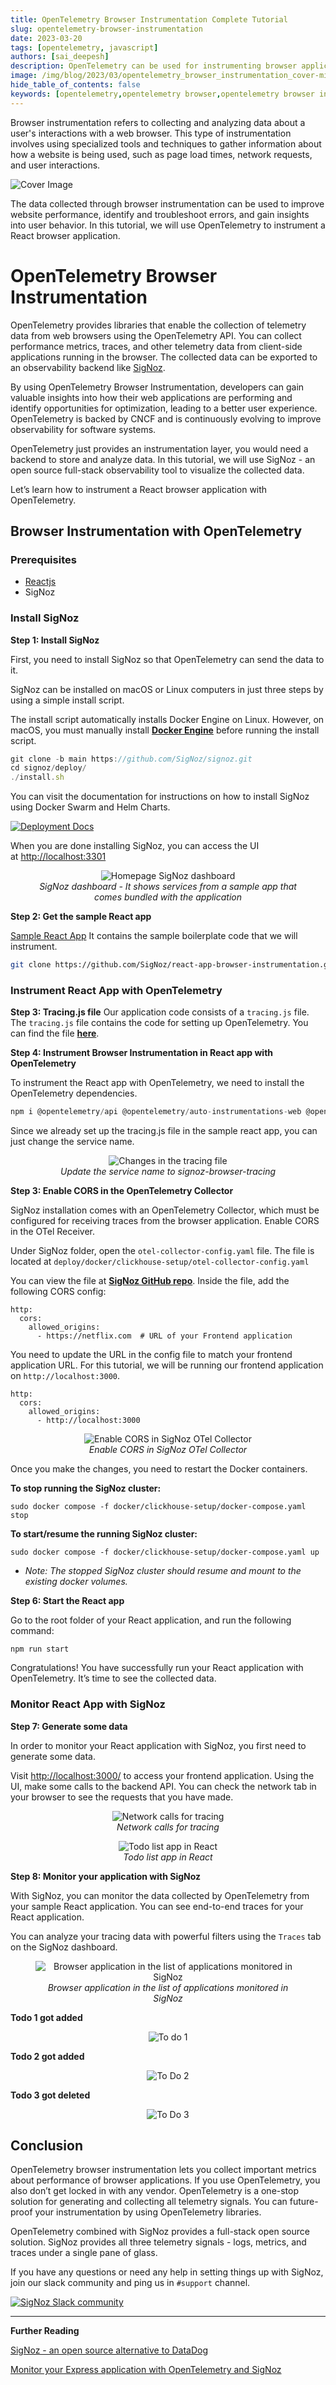 ```yaml
---
title: OpenTelemetry Browser Instrumentation Complete Tutorial
slug: opentelemetry-browser-instrumentation
date: 2023-03-20
tags: [opentelemetry, javascript]
authors: [sai_deepesh]
description: OpenTelemetry can be used for instrumenting browser applications. The OpenTelemetry browser instrumentation libraries provides developer the ability to collect performance metrics, traces, and other telemetry data...
image: /img/blog/2023/03/opentelemetry_browser_instrumentation_cover-min.jpg
hide_table_of_contents: false
keywords: [opentelemetry,opentelemetry browser,opentelemetry browser instrumentation,browser instrumentation]
---
```


<head>
  <link rel="canonical" href="https://signoz.io/blog/opentelemetry-browser-instrumentation/"/>
</head>

Browser instrumentation refers to collecting and analyzing data about a user's interactions with a web browser. This type of instrumentation involves using specialized tools and techniques to gather information about how a website is being used, such as page load times, network requests, and user interactions.



![Cover Image](/img/blog/2023/03/opentelemetry_browser_instrumentation_cover.webp)

The data collected through browser instrumentation can be used to improve website performance, identify and troubleshoot errors, and gain insights into user behavior. In this tutorial, we will use OpenTelemetry to instrument a React browser application.

# OpenTelemetry Browser Instrumentation

OpenTelemetry provides libraries that enable the collection of telemetry data from web browsers using the OpenTelemetry API. You can collect performance metrics, traces, and other telemetry data from client-side applications running in the browser. The collected data can be exported to an observability backend like [SigNoz](https://signoz.io/).

By using OpenTelemetry Browser Instrumentation, developers can gain valuable insights into how their web applications are performing and identify opportunities for optimization, leading to a better user experience. OpenTelemetry is backed by CNCF and is continuously evolving to improve observability for software systems.

OpenTelemetry just provides an instrumentation layer, you would need a backend to store and analyze data. In this tutorial, we will use SigNoz - an open source full-stack observability tool to visualize the collected data.

Let’s learn how to instrument a React browser application with OpenTelemetry.

## Browser Instrumentation with OpenTelemetry

### Prerequisites

- [Reactjs](https://reactjs.org/)
- SigNoz

### Install SigNoz

**Step 1: Install SigNoz**

First, you need to install SigNoz so that OpenTelemetry can send the data to it.

SigNoz can be installed on macOS or Linux computers in just three steps by using a simple install script.

The install script automatically installs Docker Engine on Linux. However, on macOS, you must manually install <a href = "https://docs.docker.com/engine/install/" rel="noopener noreferrer nofollow" target="_blank" ><b>Docker Engine</b></a> before running the install script.

```jsx
git clone -b main https://github.com/SigNoz/signoz.git
cd signoz/deploy/
./install.sh
```

You can visit the documentation for instructions on how to install SigNoz using Docker Swarm and Helm Charts.

[![Deployment Docs](/img/blog/common/deploy_docker_documentation.webp)](https://signoz.io/docs/install/)

When you are done installing SigNoz, you can access the UI at [http://localhost:3301](http://localhost:3301/application)

<figure data-zoomable align='center'>
    <img src="/img/blog/common/signoz_dashboard_homepage.webp" alt="Homepage SigNoz dashboard"/>
    <figcaption><i>SigNoz dashboard - It shows services from a sample app that comes bundled with the application</i></figcaption>
</figure>


**Step 2: Get the sample React app**

[Sample React App](https://github.com/SigNoz/react-app-browser-instrumentation)
It contains the sample boilerplate code that we will instrument.

```bash
git clone https://github.com/SigNoz/react-app-browser-instrumentation.git
```

### Instrument React App with OpenTelemetry

**Step 3: Tracing.js file**
Our application code consists of a `tracing.js` file. The `tracing.js` file contains the code for setting up OpenTelemetry. You can find the file <a href = "https://github.com/SigNoz/react-app-browser-instrumentation/blob/main/src/tracing.js" rel="noopener noreferrer nofollow" target="_blank" ><b>here</b></a>.

**Step 4: Instrument Browser Instrumentation in React app with OpenTelemetry**

To instrument the React app with OpenTelemetry, we need to install the OpenTelemetry dependencies.

```jsx
npm i @opentelemetry/api @opentelemetry/auto-instrumentations-web @opentelemetry/context-zone @opentelemetry/exporter-trace-otlp-http @opentelemetry/instrumentation-fetch @opentelemetry/instrumentation-xml-http-request @opentelemetry/resources @opentelemetry/sdk-trace-web
```

Since we already set up the tracing.js file in the sample react app, you can just change the service name.

<figure data-zoomable align='center'>
    <img src="/img/blog/2023/03/signoz-browser-tracing.webp" alt="Changes in the tracing file"/>
    <figcaption><i>Update the service name to signoz-browser-tracing</i></figcaption>
</figure>


**Step 3: Enable CORS in the OpenTelemetry Collector**

SigNoz installation comes with an OpenTelemetry Collector, which must be configured for receiving traces from the browser application. Enable CORS in the OTel Receiver.

Under SigNoz folder, open the `otel-collector-config.yaml` file. The file is located at `deploy/docker/clickhouse-setup/otel-collector-config.yaml`

You can view the file at <a href = "https://github.com/SigNoz/signoz/blob/develop/deploy/docker/clickhouse-setup/otel-collector-config.yaml" rel="noopener noreferrer nofollow" target="_blank" ><b>SigNoz GitHub repo</b></a>. Inside the file, add the following CORS config:

```
http:
  cors:
    allowed_origins:
      - https://netflix.com  # URL of your Frontend application

```

You need to update the URL in the config file to match your frontend application URL. For this tutorial, we will be running our frontend application on `http://localhost:3000`.

```
http:
  cors:
    allowed_origins:
      - http://localhost:3000

```

<figure data-zoomable align='center'>
    <img src="/img/blog/2023/03/enable_cors.webp" alt="Enable CORS in SigNoz OTel Collector"/>
    <figcaption><i>Enable CORS in SigNoz OTel Collector</i></figcaption>
</figure>


Once you make the changes, you need to restart the Docker containers.

**To stop running the SigNoz cluster:**

```
sudo docker compose -f docker/clickhouse-setup/docker-compose.yaml stop
```

**To start/resume the running SigNoz cluster:**

```
sudo docker compose -f docker/clickhouse-setup/docker-compose.yaml up
```

- _Note: The stopped SigNoz cluster should resume and mount to the existing docker volumes._

**Step 6: Start the React app**

Go to the root folder of your React application, and run the following command:

```
npm run start
```

Congratulations! You have successfully run your React application with OpenTelemetry. It’s time to see the collected data.

### Monitor React App with SigNoz

**Step 7: Generate some data**

In order to monitor your React application with SigNoz, you first need to generate some data.

Visit [http://localhost:3000/](http://localhost:3000/) to access your frontend application. Using the UI, make some calls to the backend API. You can check the network tab in your browser to see the requests that you have made.

<figure data-zoomable align='center'>
    <img src="/img/blog/2023/03/network_calls_tracing.webp" alt="Network calls for tracing"/>
    <figcaption><i>Network calls for tracing</i></figcaption>
</figure>


<figure data-zoomable align='center'>
    <img src="/img/blog/2023/03/to_do_list_app.webp" alt="Todo list app in React"/>
    <figcaption><i>Todo list app in React</i></figcaption>
</figure>


**Step 8: Monitor your application with SigNoz**

With SigNoz, you can monitor the data collected by OpenTelemetry from your sample React application. You can see end-to-end traces for your React application.

You can analyze your tracing data with powerful filters using the `Traces` tab on the SigNoz dashboard.

<figure data-zoomable align='center'>
    <img src="/img/blog/2023/03/signoz_browser_tracing_in_service_tab.webp" alt="Browser application in the list of applications monitored in SigNoz"/>
    <figcaption><i>Browser application in the list of applications monitored in SigNoz</i></figcaption>
</figure>


**Todo 1 got added**

<figure data-zoomable align='center'>
    <img src="/img/blog/2023/03/to-do-list-1.webp" alt=" To do 1"/>
</figure>


**Todo 2 got added**

<figure data-zoomable align='center'>
    <img src="/img/blog/2023/03/to-do-list-2.webp" alt="To Do 2"/>
</figure>


**Todo 3 got deleted**

<figure data-zoomable align='center'>
    <img src="/img/blog/2023/03/to-do-list-3.webp" alt="To Do 3"/>
</figure>


## Conclusion

OpenTelemetry browser instrumentation lets you collect important metrics about performance of browser applications. If you use OpenTelemetry, you also don’t get locked in with any vendor. OpenTelemetry is a one-stop solution for generating and collecting all telemetry signals. You can future-proof your instrumentation by using OpenTelemetry libraries.

OpenTelemetry combined with SigNoz provides a full-stack open source solution. SigNoz provides all three telemetry signals - logs, metrics, and traces under a single pane of glass.

If you have any questions or need any help in setting things up with SigNoz, join our slack community and ping us in `#support` channel.

[![SigNoz Slack community](/img/blog/common/join_slack_cta.webp)](https://signoz.io/slack)

---

**Further Reading**

[SigNoz - an open source alternative to DataDog](https://signoz.io/blog/open-source-datadog-alternative/)

[Monitor your Express application with OpenTelemetry and SigNoz](https://signoz.io/blog/opentelemetry-express/)
